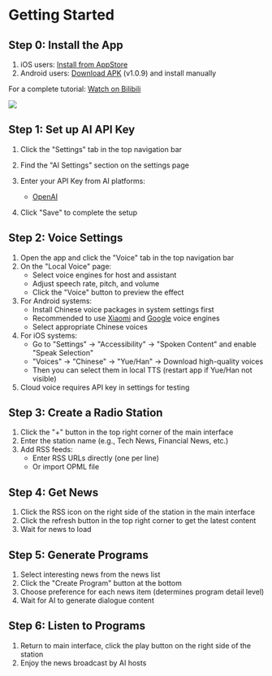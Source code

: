 # Getting Started

## Step 0: Install the App

1. iOS users: [Install from AppStore](https://apps.apple.com/app/id6739451274)
2. Android users: [Download APK](https://the7.ft07.com/Maidio/maidio-byok-1.0.9-b29.apk) (v1.0.9) and install manually

For a complete tutorial: [Watch on Bilibili](https://www.bilibili.com/video/BV1XFrjYGEh4)

[![](../../../image/20250108130934.png)](https://www.bilibili.com/video/BV1XFrjYGEh4)

## Step 1: Set up AI API Key

1. Click the "Settings" tab in the top navigation bar
2. Find the "AI Settings" section on the settings page
3. Enter your API Key from AI platforms:

   - [OpenAI](https://platform.openai.com/api-keys)

4. Click "Save" to complete the setup

## Step 2: Voice Settings

1. Open the app and click the "Voice" tab in the top navigation bar
2. On the "Local Voice" page:
   - Select voice engines for host and assistant
   - Adjust speech rate, pitch, and volume
   - Click the "Voice" button to preview the effect
3. For Android systems:
   - Install Chinese voice packages in system settings first
   - Recommended to use [Xiaomi](https://www.52pojie.cn/thread-1683594-1-1.html) and [Google](https://play.google.com/store/apps/details?id=com.google.android.voiceservices) voice engines
   - Select appropriate Chinese voices
4. For iOS systems:
   - Go to "Settings" → "Accessibility" → "Spoken Content" and enable "Speak Selection"
   - "Voices" → "Chinese" → "Yue/Han" → Download high-quality voices
   - Then you can select them in local TTS (restart app if Yue/Han not visible)
5. Cloud voice requires API key in settings for testing

## Step 3: Create a Radio Station

1. Click the "+" button in the top right corner of the main interface
2. Enter the station name (e.g., Tech News, Financial News, etc.)
3. Add RSS feeds:
   - Enter RSS URLs directly (one per line)
   - Or import OPML file

## Step 4: Get News

1. Click the RSS icon on the right side of the station in the main interface
2. Click the refresh button in the top right corner to get the latest content
3. Wait for news to load

## Step 5: Generate Programs

1. Select interesting news from the news list
2. Click the "Create Program" button at the bottom
3. Choose preference for each news item (determines program detail level)
4. Wait for AI to generate dialogue content

## Step 6: Listen to Programs

1. Return to main interface, click the play button on the right side of the station
2. Enjoy the news broadcast by AI hosts 